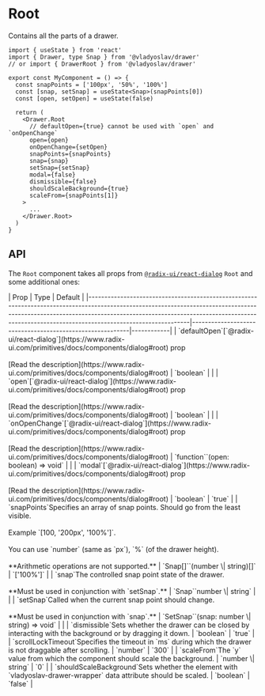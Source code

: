 
# Root

Contains all the parts of a drawer.

```tsx copy
import { useState } from 'react'
import { Drawer, type Snap } from '@vladyoslav/drawer'
// or import { DrawerRoot } from '@vladyoslav/drawer'

export const MyComponent = () => {
  const snapPoints = ['100px', '50%', '100%']
  const [snap, setSnap] = useState<Snap>(snapPoints[0])
  const [open, setOpen] = useState(false)

  return (
    <Drawer.Root
      // defaultOpen={true} cannot be used with `open` and `onOpenChange`
      open={open}
      onOpenChange={setOpen}
      snapPoints={snapPoints}
      snap={snap}
      setSnap={setSnap}
      modal={false}
      dismissible={false}
      shouldScaleBackground={true}
      scaleFrom={snapPoints[1]}
    >
      ...
    </Drawer.Root>
  )
}
```

## API

The `Root` component takes all props from [`@radix-ui/react-dialog`](https://www.radix-ui.com/primitives/docs/components/dialog#root) `Root` and some additional ones:

<Table>
| Prop                                                                                                                                                                                                                                                                     | Type                                                     | Default    |
|--------------------------------------------------------------------------------------------------------------------------------------------------------------------------------------------------------------------------------------------------------------------------|----------------------------------------------------------|------------|
| `defaultOpen`<Info>[`@radix-ui/react-dialog`](https://www.radix-ui.com/primitives/docs/components/dialog#root) prop <br/><br/> [Read the description](https://www.radix-ui.com/primitives/docs/components/dialog#root)</Info>                                            | `boolean`                                                |            |
| `open`<Info>[`@radix-ui/react-dialog`](https://www.radix-ui.com/primitives/docs/components/dialog#root) prop <br/><br/> [Read the description](https://www.radix-ui.com/primitives/docs/components/dialog#root)</Info>                                                   | `boolean`                                                |            |
| `onOpenChange`<Info>[`@radix-ui/react-dialog`](https://www.radix-ui.com/primitives/docs/components/dialog#root) prop <br/><br/> [Read the description](https://www.radix-ui.com/primitives/docs/components/dialog#root)</Info>                                           | `function`<Info>`(open: boolean) => void`</Info>         |            |
| `modal`<Info>[`@radix-ui/react-dialog`](https://www.radix-ui.com/primitives/docs/components/dialog#root) prop <br/><br/> [Read the description](https://www.radix-ui.com/primitives/docs/components/dialog#root)</Info>                                                  | `boolean`                                                | `true`     |
| `snapPoints`<Info>Specifies an array of snap points. Should go from the least visible.<br/><br/>Example `[100, '200px', '100%']`.<br/><br/>You can use `number` (same as `px`), `%` (of the drawer height).<br/><br/>**Arithmetic operations are not supported.**</Info> | `Snap[]`<Info>`(number \| string)[]`</Info>              | `['100%']` |
| `snap`<Info>The controlled snap point state of the drawer.<br/><br/>**Must be used in conjunction with `setSnap`.**</Info>                                                                                                                                               | `Snap`<Info>`number \| string`</Info>                    |            |
| `setSnap`<Info>Called when the current snap point should change.<br/><br/>**Must be used in conjunction with `snap`.**</Info>                                                                                                                                            | `SetSnap`<Info>`(snap: number \| string) => void`</Info> |            |
| `dismissible`<Info>Sets whether the drawer can be closed by interacting with the background or by dragging it down.</Info>                                                                                                                                               | `boolean`                                                | `true`     |
| `scrollLockTimeout`<Info>Specifies the timeout in `ms` during which the drawer is not draggable after scrolling.</Info>                                                                                                                                                  | `number`                                                 | `300`      |
| `scaleFrom`<Info>The `y` value from which the component should scale the background.</Info>                                                                                                                                                                              | `number \| string`                                       | `0`        |
| `shouldScaleBackground`<Info>Sets whether the element with `vladyoslav-drawer-wrapper` data attribute should be scaled.</Info>                                                                                                                                           | `boolean`                                                | `false`    |
</Table>
